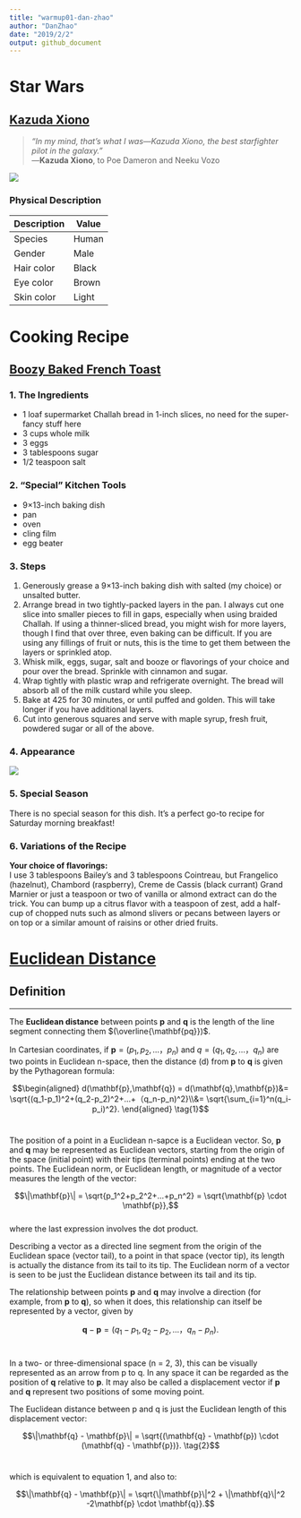 ```yaml
---
title: "warmup01-dan-zhao"
author: "DanZhao"
date: "2019/2/2"
output: github_document
---
```


# Star Wars
## [Kazuda Xiono](https://starwars.fandom.com/wiki/Kazuda_Xiono)
> *"In my mind, that's what I was—Kazuda Xiono, the best starfighter pilot in the galaxy."* <br/>―**Kazuda Xiono**, to Poe Dameron and Neeku Vozo

![](https://vignette.wikia.nocookie.net/starwars/images/a/a3/Kazuda.jpg/revision/latest?cb=20180830051228)<br/>

### Physical Description
| Description | Value |
|-------------|-------|
| Species     | Human |
| Gender      | Male  |
| Hair color  | Black |
| Eye color   | Brown |
| Skin color  | Light |

# Cooking Recipe
## [Boozy Baked French Toast](https://smittenkitchen.com/2006/12/new-years-day-2001/)
### 1. The Ingredients
* 1 loaf supermarket Challah bread in 1-inch slices, no need for the super-fancy stuff here
* 3 cups whole milk
* 3 eggs
* 3 tablespoons sugar
* 1/2 teaspoon salt  

### 2. "Special" Kitchen Tools
* 9×13-inch baking dish
* pan
* oven
* cling film
* egg beater  

### 3. Steps
1. Generously grease a 9×13-inch baking dish with salted (my choice) or unsalted butter.
2. Arrange bread in two tightly-packed layers in the pan. I always cut one slice into smaller pieces to fill in gaps, especially when using braided Challah. If using a thinner-sliced bread, you might wish for more layers, though I find that over three, even baking can be difficult. If you are using any fillings of fruit or nuts, this is the time to get them between the layers or sprinkled atop.
3. Whisk milk, eggs, sugar, salt and booze or flavorings of your choice and pour over the bread. Sprinkle with cinnamon and sugar.
4. Wrap tightly with plastic wrap and refrigerate overnight. The bread will absorb all of the milk custard while you sleep.
5. Bake at 425 for 30 minutes, or until puffed and golden. This will take longer if you have additional layers.
6. Cut into generous squares and serve with maple syrup, fresh fruit, powdered sugar or all of the above.  

### 4. Appearance
![](https://github.com/danzhaozju/stat133/raw/master/1.png)

### 5. Special Season
There is no special season for this dish. It's a perfect go-to recipe for Saturday morning breakfast! <br/> 

### 6. Variations of the Recipe
**Your choice of flavorings: **  
I use 3 tablespoons Bailey’s and 3 tablespoons Cointreau, but Frangelico (hazelnut), Chambord (raspberry), Creme de Cassis (black currant) Grand Marnier or just a teaspoon or two of vanilla or almond extract can do the trick. 
You can bump up a citrus flavor with a teaspoon of zest, add a half-cup of chopped nuts such as almond slivers or pecans between layers or on top or a similar amount of raisins or other dried fruits.  

# [Euclidean Distance](https://en.wikipedia.org/wiki/Euclidean_distance)
## Definition  

---  

The **Euclidean distance** between points **p** and **q** is the length of the line segment connecting them $(\overline{\mathbf{pq}})$.<br/>

In Cartesian coordinates, if $\mathbf{p}=(p_1,p_2,…，p_n)$ and $q=(q_1,q_2,…，q_n)$ are two points in Euclidean n-space, then the distance (d) from $\mathbf{p}$ to $\mathbf{q}$ is given by the Pythagorean formula:<br/>

$$\begin{aligned}
d(\mathbf{p},\mathbf{q}) = d(\mathbf{q},\mathbf{p})&= \sqrt{(q_1-p_1)^2+(q_2-p_2)^2+…+（q_n-p_n)^2}\\&= \sqrt{\sum_{i=1}^n(q_i-p_i)^2}.
\end{aligned} \tag{1}$$<br/>

The position of a point in a Euclidean n-sapce is a Euclidean vector. So, **p** and **q** may be represented as Euclidean vectors, starting from the origin of the space (initial point) with their tips (terminal points) ending at the two points. The Euclidean norm, or Euclidean length, or magnitude of a vector measures the length of the vector:<br/>

$$\|\mathbf{p}\| = \sqrt{p_1^2+p_2^2+…+p_n^2} = \sqrt{\mathbf{p} \cdot \mathbf{p}},$$<br/>
where the last expression involves the dot product.<br/>

Describing a vector as a directed line segment from the origin of the Euclidean space (vector tail), to a point in that space (vector tip), its length is actually the distance from its tail to its tip. The Euclidean norm of a vector is seen to be just the Euclidean distance between its tail and its tip.<br/>

The relationship between points **p** and **q** may involve a direction (for example, from **p** to **q**), so when it does, this relationship can itself be represented by a vector, given by<br/>

$$\mathbf{q} - \mathbf{p} = (q_1-p_1,q_2-p_2,…，q_n-p_n).$$<br/>

In a two- or three-dimensional space (n = 2, 3), this can be visually represented as an arrow from p to q. In any space it can be regarded as the position of **q** relative to **p**. It may also be called a displacement vector if **p** and **q** represent two positions of some moving point.<br/>

The Euclidean distance between p and q is just the Euclidean length of this displacement vector:<br/>

$$\|\mathbf{q} - \mathbf{p}\| = \sqrt{(\mathbf{q} - \mathbf{p}) \cdot (\mathbf{q} - \mathbf{p})}. \tag{2}$$<br/>

which is equivalent to equation 1, and also to:<br/>

$$\|\mathbf{q} - \mathbf{p}\| = \sqrt{\|\mathbf{p}\|^2 + \|\mathbf{q}\|^2 -2\mathbf{p} \cdot \mathbf{q}}.$$


